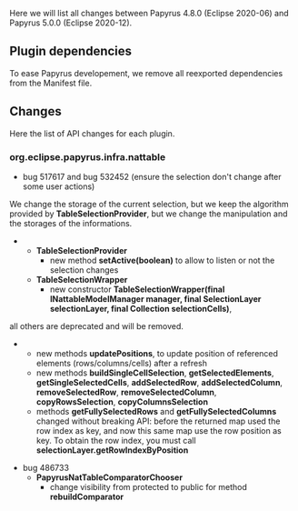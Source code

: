 
Here we will list all changes between Papyrus 4.8.0 (Eclipse 2020-06) and Papyrus 5.0.0 (Eclipse 2020-12).

==Plugin dependencies==
To ease Papyrus developement, we remove all reexported dependencies from the Manifest file.

==Changes==
Here the list of API changes for each plugin.

===org.eclipse.papyrus.infra.nattable===
*bug 517617 and bug 532452 (ensure the selection don't change after some user actions)
We change the storage of the current selection, but we keep the algorithm provided by '''TableSelectionProvider''', but we change the manipulation and the storages of the informations. 

**'''TableSelectionProvider'''
***new method '''setActive(boolean)''' to allow to listen or not the selection changes
**'''TableSelectionWrapper'''
***new constructor '''TableSelectionWrapper(final INattableModelManager manager, final SelectionLayer selectionLayer, final Collection<PositionCoordinate> selectionCells)''', 
all others are deprecated and will be removed.
***new methods '''updatePositions''', to update position of referenced elements (rows/columns/cells) after a refresh
***new methods '''buildSingleCellSelection''', '''getSelectedElements''', '''getSingleSelectedCells''', '''addSelectedRow''', '''addSelectedColumn''', '''removeSelectedRow''', '''removeSelectedColumn''', '''copyRowsSelection''', '''copyColumnsSelection'''
***methods '''getFullySelectedRows''' and '''getFullySelectedColumns''' changed without breaking API: before the returned map used the row index as key, and now this same map use the row position as key. To obtain the row index, you must call '''selectionLayer.getRowIndexByPosition'''

*bug 486733
**'''PapyrusNatTableComparatorChooser'''
***change visibility from protected to public for method '''rebuildComparator'''